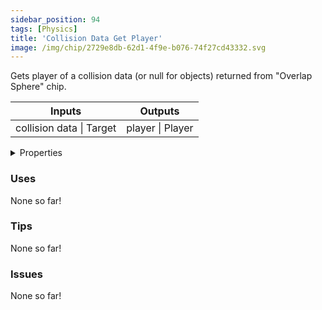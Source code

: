 ```yaml
---
sidebar_position: 94
tags: [Physics]
title: 'Collision Data Get Player'
image: /img/chip/2729e8db-62d1-4f9e-b076-74f27cd43332.svg
---
```


Gets player of a collision data (or null for objects) returned from "Overlap Sphere" chip.



<IChip uuid="2729e8db-62d1-4f9e-b076-74f27cd43332"/>

<table><thead><tr><th>Inputs</th><th>Outputs</th></tr></thead><tbody><tr><td>collision data | Target</td><td>player | Player</td></tr></tbody></table>

<details>
  <summary>Properties</summary>
  <div>
    <div>
    <table>
      <tbody>
        <tr>
          <td>Is beta required?</td>
          <td>No</td>
        </tr>
        <tr>
          <td>Is chip a trolling risk?</td>
          <td>No</td>
        </tr>
        <tr>
          <td>Is chip a role assignment risk?</td>
          <td>No</td>
        </tr>
        <tr>
          <td>Chip UUID</td>
          <td>2729e8db-62d1-4f9e-b076-74f27cd43332</td>
        </tr>
        <tr>
          <td>Room availability</td>
          <td>Available everywhere</td>
        </tr>
      </tbody>
    </table>
    </div>
  </div>
</details>

### Uses

None so far!

### Tips

None so far!

### Issues

None so far!